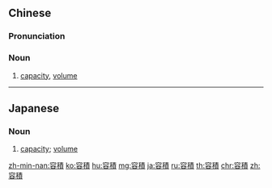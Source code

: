 {{also|容积}}
==Chinese==
{{zh-forms|s=容积}}

===Pronunciation===
{{zh-pron
|m=róngjī
|c=jung4 zik1
|mn=qz:iông-chit/tw,xm,zz:iông-chek
|cat=n
}}

===Noun===
{{zh-noun}}

# [[capacity]], [[volume]]

----

==Japanese==
{{ja-kanjitab|よう|せき|yomi=on}}

===Noun===
{{ja-noun|ようせき}}
# [[capacity]]; [[volume]]

[[zh-min-nan:容積]]
[[ko:容積]]
[[hu:容積]]
[[mg:容積]]
[[ja:容積]]
[[ru:容積]]
[[th:容積]]
[[chr:容積]]
[[zh:容積]]